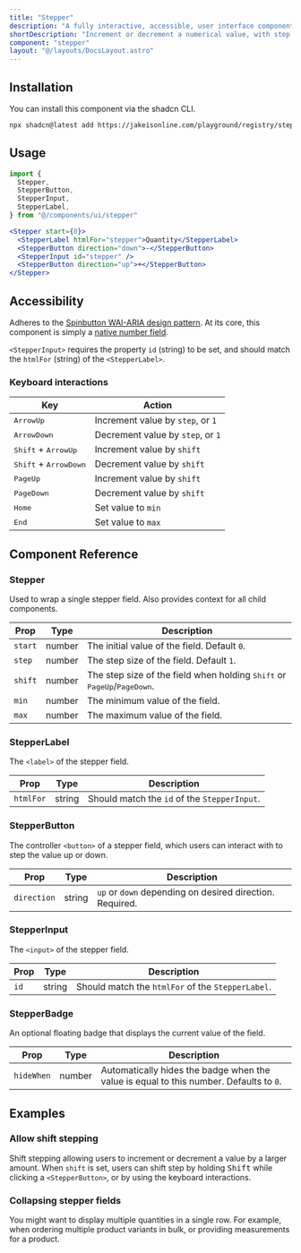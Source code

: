 ```yaml
---
title: "Stepper"
description: "A fully interactive, accessible, user interface component that allows users to increment or decrement a value. It is commonly used for inputting numerical values, such as quantities or prices."
shortDescription: "Increment or decrement a numerical value, with step controls."
component: "stepper"
layout: "@/layouts/DocsLayout.astro"
---
```



<ExampleComponentWithCode name={frontmatter.component} client:load />

## Installation

You can install this component via the shadcn CLI.

```bash
npx shadcn@latest add https://jakeisonline.com/playground/registry/stepper.json
```

## Usage

```jsx
import {
  Stepper,
  StepperButton,
  StepperInput,
  StepperLabel,
} from "@/components/ui/stepper"
```

```jsx
<Stepper start={0}>
  <StepperLabel htmlFor="stepper">Quantity</StepperLabel>
  <StepperButton direction="down">-</StepperButton>
  <StepperInput id="stepper" />
  <StepperButton direction="up">+</StepperButton>
</Stepper>
```

## Accessibility

Adheres to the [Spinbutton WAI-ARIA design pattern](https://www.w3.org/WAI/ARIA/apg/patterns/spinbutton/). At its core, this component is simply a [native number field](https://developer.mozilla.org/en-US/docs/Web/HTML/Element/input/number).

`<StepperInput>` requires the property `id` (string) to be set, and should match the `htmlFor` (string) of the `<StepperLabel>`.

### Keyboard interactions

| Key                                     | Action                            |
| --------------------------------------- | --------------------------------- |
| <kbd>ArrowUp</kbd>                      | Increment value by `step`, or `1` |
| <kbd>ArrowDown</kbd>                    | Decrement value by `step`, or `1` |
| <kbd>Shift</kbd> + <kbd>ArrowUp</kbd>   | Increment value by `shift`        |
| <kbd>Shift</kbd> + <kbd>ArrowDown</kbd> | Decrement value by `shift`        |
| <kbd>PageUp</kbd>                       | Increment value by `shift`        |
| <kbd>PageDown</kbd>                     | Decrement value by `shift`        |
| <kbd>Home</kbd>                         | Set value to `min`                |
| <kbd>End</kbd>                          | Set value to `max`                |

## Component Reference

### Stepper

Used to wrap a single stepper field. Also provides context for all child components.

| Prop    | Type   | Description                                                                                        |
| ------- | ------ | -------------------------------------------------------------------------------------------------- |
| `start` | number | The initial value of the field. Default `0`.                                                       |
| `step`  | number | The step size of the field. Default `1`.                                                           |
| `shift` | number | The step size of the field when holding <kbd>Shift</kbd> or <kbd>PageUp</kbd>/<kbd>PageDown</kbd>. |
| `min`   | number | The minimum value of the field.                                                                    |
| `max`   | number | The maximum value of the field.                                                                    |

### StepperLabel

The `<label>` of the stepper field.

| Prop      | Type   | Description                                  |
| --------- | ------ | -------------------------------------------- |
| `htmlFor` | string | Should match the `id` of the `StepperInput`. |

### StepperButton

The controller `<button>` of a stepper field, which users can interact with to step the value up or down.

| Prop        | Type   | Description                                              |
| ----------- | ------ | -------------------------------------------------------- |
| `direction` | string | `up` or `down` depending on desired direction. Required. |

### StepperInput

The `<input>` of the stepper field.

| Prop | Type   | Description                                       |
| ---- | ------ | ------------------------------------------------- |
| `id` | string | Should match the `htmlFor` of the `StepperLabel`. |

### StepperBadge

An optional floating badge that displays the current value of the field.

| Prop       | Type   | Description                                                                            |
| ---------- | ------ | -------------------------------------------------------------------------------------- |
| `hideWhen` | number | Automatically hides the badge when the value is equal to this number. Defaults to `0`. |

## Examples

### Allow shift stepping

Shift stepping allowing users to increment or decrement a value by a larger amount. When `shift` is set, users can shift step by holding <kbd>Shift</kbd> while clicking a `<StepperButton>`, or by using the keyboard interactions.

<ExampleComponentWithCode name="stepper-shift" client:visible />

### Collapsing stepper fields

You might want to display multiple quantities in a single row. For example, when ordering multiple product variants in bulk, or providing measurements for a product.

<ExampleComponentWithCode name="stepper-collapse" client:visible />
